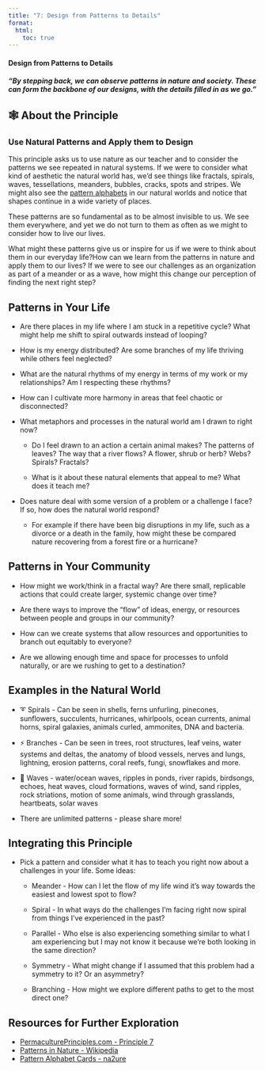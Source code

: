 ```yaml
---
title: "7: Design from Patterns to Details"
format:
  html:
    toc: true
---
```


#### Design from Patterns to Details

#### *"By stepping back, we can observe patterns in nature and society. These can form the backbone of our designs, with the details filled in as we go."*

## 🕸️ About the Principle

### Use Natural Patterns and Apply them to Design

This principle asks us to use nature as our teacher and to consider the patterns we see repeated in natural systems. If we were to consider what kind of aesthetic the natural world has, we'd see things like fractals, spirals, waves, tessellations, meanders, bubbles, cracks, spots and stripes. We might also see the [pattern alphabets](https://na2ure.org/patternabc/) in our natural worlds and notice that shapes continue in a wide variety of places.

These patterns are so fundamental as to be almost invisible to us. We see them everywhere, and yet we do not turn to them as often as we might to consider how to live our lives.

What might these patterns give us or inspire for us if we were to think about them in our everyday life?How can we learn from the patterns in nature and apply them to our lives? If we were to see our challenges as an organization as part of a meander or as a wave, how might this change our perception of finding the next right step?

## Patterns in Your Life

-   Are there places in my life where I am stuck in a repetitive cycle? What might help me shift to spiral outwards instead of looping?

-   How is my energy distributed? Are some branches of my life thriving while others feel neglected?

-   What are the natural rhythms of my energy in terms of my work or my relationships? Am I respecting these rhythms?

-   How can I cultivate more harmony in areas that feel chaotic or disconnected?

-   What metaphors and processes in the natural world am I drawn to right now?

    -   Do I feel drawn to an action a certain animal makes? The patterns of leaves? The way that a river flows? A flower, shrub or herb? Webs? Spirals? Fractals?

    -   What is it about these natural elements that appeal to me? What does it teach me?

-   Does nature deal with some version of a problem or a challenge I face? If so, how does the natural world respond?

    -   For example if there have been big disruptions in my life, such as a divorce or a death in the family, how might these be compared nature recovering from a forest fire or a hurricane?

## Patterns in Your Community

-   How might we work/think in a fractal way? Are there small, replicable actions that could create larger, systemic change over time?

-   Are there ways to improve the "flow" of ideas, energy, or resources between people and groups in our community?

-   How can we create systems that allow resources and opportunities to branch out equitably to everyone?

-   Are we allowing enough time and space for processes to unfold naturally, or are we rushing to get to a destination?

## Examples in the Natural World

-   ➰ Spirals - Can be seen in shells, ferns unfurling, pinecones, sunflowers, succulents, hurricanes, whirlpools, ocean currents, animal horns, spiral galaxies, animals curled, ammonites, DNA and bacteria.

-   ⚡ Branches - Can be seen in trees, root structures, leaf veins, water systems and deltas, the anatomy of blood vessels, nerves and lungs, lightning, erosion patterns, coral reefs, fungi, snowflakes and more.

-   🌊 Waves - water/ocean waves, ripples in ponds, river rapids, birdsongs, echoes, heat waves, cloud formations, waves of wind, sand ripples, rock striations, motion of some animals, wind through grasslands, heartbeats, solar waves

-   There are unlimited patterns - please share more!

## Integrating this Principle

-   Pick a pattern and consider what it has to teach you right now about a challenges in your life. Some ideas:

    -   Meander - How can I let the flow of my life wind it's way towards the easiest and lowest spot to flow?

    -   Spiral - In what ways do the challenges I'm facing right now spiral from things I've experienced in the past?

    -   Parallel - Who else is also experiencing something similar to what I am experiencing but I may not know it because we're both looking in the same direction?

    -   Symmetry - What might change if I assumed that this problem had a symmetry to it? Or an asymmetry?

    -   Branching - How might we explore different paths to get to the most direct one?

## Resources for Further Exploration

-   [PermaculturePrinciples.com - Principle 7](https://permacultureprinciples.com/permaculture-principles/_7/)
-   [Patterns in Nature - Wikipedia](https://en.wikipedia.org/wiki/Patterns_in_nature)
-   [Pattern Alphabet Cards - na2ure](https://na2ure.org/patternabc/)
